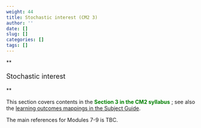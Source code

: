 ```yaml
---
weight: 44
title: Stochastic interest (CM2 3)
author: ''
date: []
slug: []
categories: []
tags: []
---
```


**<p style="font-size:18px;">Stochastic interest</p>**

This section covers contents in the <span style="color: green;"> **Section 3 in the CM2 syllabus** </span>; see also the [learning outcomes mappings in the Subject Guide](../0-subject-guide/SILO).

The main references for Modules 7-9 is TBC.

<!-- {{< hint info>}} -->
<!-- [Taylor] Taylor, G. (2000) Loss Reserving: An Actuarial Perspective Huebner International Series on Risk, Insurance and Economic Security (HSRI volume 21) https://link.springer.com/book/10.1007/978-1-4615-4583-5 -->
<!-- {{< /hint >}} -->

<!-- Slides for week 7 are available [here](https://canvas.lms.unimelb.edu.au/courses/191080/modules/items/5029017) -->